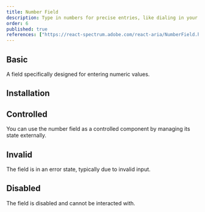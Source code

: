 ```yaml
---
title: Number Field
description: Type in numbers for precise entries, like dialing in your favorite radio station, ensuring accuracy in data input.
order: 6
published: true
references: ["https://react-spectrum.adobe.com/react-aria/NumberField.html#props"]
---
```


## Basic

A field specifically designed for entering numeric values.
<Demo center component="forms/number-field/number-field-demo" />

## Installation
<Install component='number-field'/>

## Controlled
You can use the number field as a controlled component by managing its state externally.
<Demo center component="forms/number-field/number-field-controlled-demo" />

## Invalid
The field is in an error state, typically due to invalid input.
<Demo center component="forms/number-field/number-field-invalid-demo" />

## Disabled
The field is disabled and cannot be interacted with.
<Demo center component="forms/number-field/number-field-disabled-demo" />
